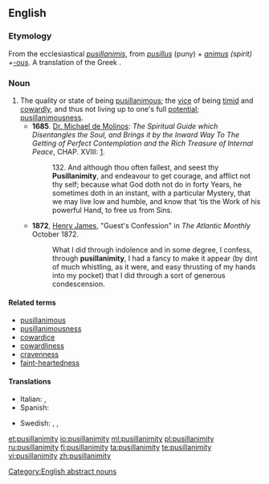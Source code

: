 ==English==

===Etymology===
From the ecclesiastical {{etyl|la|en}} ''[[pusillanimis]]'', from ''[[pusillus]]'' (puny) + ''[[animus]] (spirit) + ''[[-ous]]. A translation of the Greek {{term|ὀλιγόψυχος||faint-hearted|tr=oligopsykhos|lang=grc}}.

===Noun===
{{en-noun|~|pusillanimities}}

# The quality or state of being [[pusillanimous]];  the [[vice]] of being [[timid]] and [[cowardly]], and thus not living up to one's full [[potential]]; [[pusillanimousness]].
#* '''1685'''.  [[w:Miguel de Molinos|Dr. Michael de Molinos]]: ''The Spiritual Guide which Disentangles the Soul, and Brings it by the Inward Way To The Getting of Perfect Contemplation and the Rich Treasure of Internal Peace'', CHAP. XVIII: [http://www.ccel.org/ccel/molinos/guide.html].
#*: 132. And although thou often fallest, and seest thy '''Pusillanimity''', and endeavour to get courage, and afflict not thy self; because what God doth not do in forty Years, he sometimes doth in an instant, with a particular Mystery, that we may live low and humble, and know that ‘tis the Work of his powerful Hand, to free us from Sins.
#* '''1872''', [[w:Henry James|Henry James]], "Guest's Confession" in ''The Atlantic Monthly'' October 1872.
#*: What I did through indolence and in some degree, I confess, through '''pusillanimity''', I had a fancy to make it appear (by dint of much whistling, as it were, and easy thrusting of my hands into my pocket) that I did through a sort of generous condescension.

====Related terms====
* [[pusillanimous]]
* [[pusillanimousness]]
* [[cowardice]]
* [[cowardliness]]
* [[cravenness]]
* [[faint-heartedness]]

====Translations====
{{trans-top|being timid and cowardly}}
* Italian: {{t|it|pusillanimità|f}}, {{t+|it|viltà|f}}
* Spanish: {{t|es|pusilanimidad|f}}
{{trans-mid}}
* Swedish: {{t+|sv|räddhåga}}, {{t|sv|klenmodighet}}, {{t|sv|försagdhet}}
{{trans-bottom}}

[[Category:English abstract nouns]]

[[et:pusillanimity]]
[[io:pusillanimity]]
[[ml:pusillanimity]]
[[pl:pusillanimity]]
[[ru:pusillanimity]]
[[fi:pusillanimity]]
[[ta:pusillanimity]]
[[te:pusillanimity]]
[[vi:pusillanimity]]
[[zh:pusillanimity]]